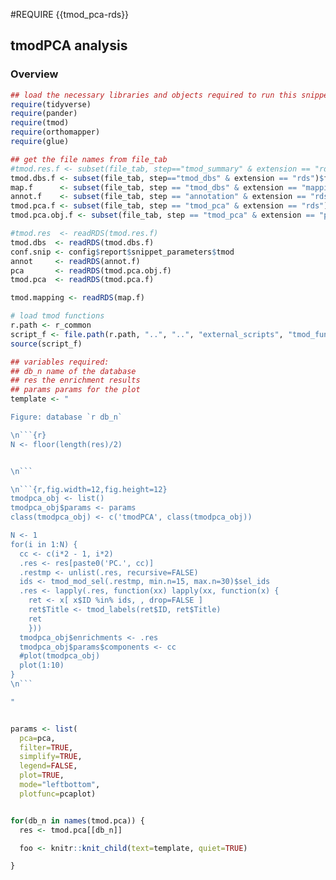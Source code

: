 #REQUIRE {{tmod_pca-rds}}

<!--
This is the snippet showing the results of tmodPCA
January Weiner
-->

## tmodPCA analysis


### Overview


```r
## load the necessary libraries and objects required to run this snippet
require(tidyverse)
require(pander)
require(tmod)
require(orthomapper)
require(glue)

## get the file names from file_tab
#tmod.res.f <- subset(file_tab, step=="tmod_summary" & extension == "rds")$filename
tmod.dbs.f <- subset(file_tab, step=="tmod_dbs" & extension == "rds")$filename
map.f      <- subset(file_tab, step == "tmod_dbs" & extension == "mapping.rds")$filename
annot.f    <- subset(file_tab, step == "annotation" & extension == "rds")$filename
tmod.pca.f <- subset(file_tab, step == "tmod_pca" & extension == "rds")$filename
tmod.pca.obj.f <- subset(file_tab, step == "tmod_pca" & extension == "pca.rds")$filename

#tmod.res  <- readRDS(tmod.res.f)
tmod.dbs  <- readRDS(tmod.dbs.f)
conf.snip <- config$report$snippet_parameters$tmod
annot     <- readRDS(annot.f)
pca       <- readRDS(tmod.pca.obj.f)
tmod.pca  <- readRDS(tmod.pca.f)

tmod.mapping <- readRDS(map.f)

# load tmod functions
r.path <- r_common
script_f <- file.path(r.path, "..", "..", "external_scripts", "tmod_functions.R")
source(script_f)
```

```r

## variables required:
## db_n name of the database
## res the enrichment results
## params params for the plot
template <- "

Figure: database `r db_n`

\n```{r}
N <- floor(length(res)/2)


\n```

\n```{r,fig.width=12,fig.height=12}
tmodpca_obj <- list()
tmodpca_obj$params <- params
class(tmodpca_obj) <- c('tmodPCA', class(tmodpca_obj))

N <- 1
for(i in 1:N) {
  cc <- c(i*2 - 1, i*2)
  .res <- res[paste0('PC.', cc)]
  .restmp <- unlist(.res, recursive=FALSE)
  ids <- tmod_mod_sel(.restmp, min.n=15, max.n=30)$sel_ids
  .res <- lapply(.res, function(xx) lapply(xx, function(x) {
    ret <- x[ x$ID %in% ids, , drop=FALSE ]
    ret$Title <- tmod_labels(ret$ID, ret$Title)
    ret
    }))
  tmodpca_obj$enrichments <- .res
  tmodpca_obj$params$components <- cc
  #plot(tmodpca_obj)
  plot(1:10)
}
\n```

"



```

```r

params <- list(
  pca=pca,
  filter=TRUE,
  simplify=TRUE,
  legend=FALSE,
  plot=TRUE,
  mode="leftbottom",
  plotfunc=pcaplot)


for(db_n in names(tmod.pca)) {
  res <- tmod.pca[[db_n]]

  foo <- knitr::knit_child(text=template, quiet=TRUE)

}

```


